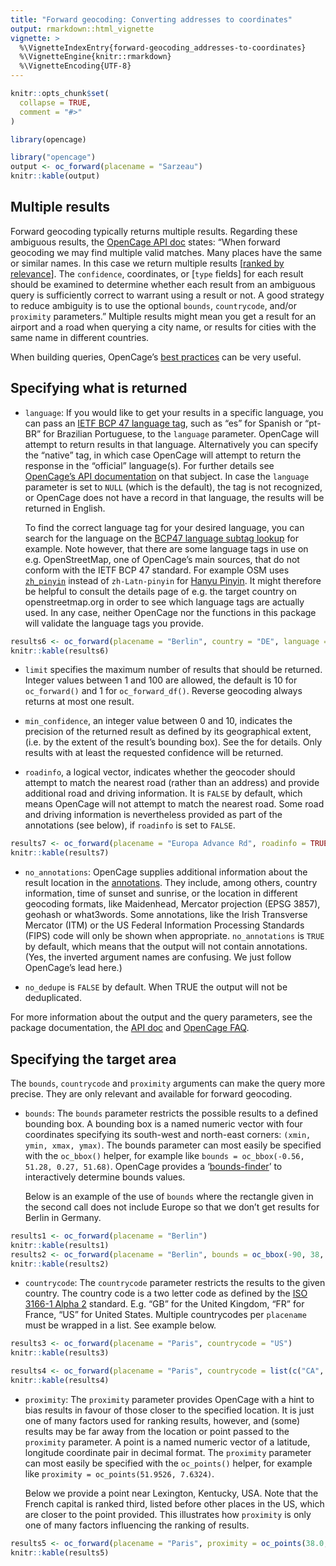```yaml
---
title: "Forward geocoding: Converting addresses to coordinates"
output: rmarkdown::html_vignette
vignette: >
  %\VignetteIndexEntry{forward-geocoding_addresses-to-coordinates}
  %\VignetteEngine{knitr::rmarkdown}
  %\VignetteEncoding{UTF-8}
---
```


```r
knitr::opts_chunk$set(
  collapse = TRUE,
  comment = "#>"
)
```

```r
library(opencage)
```

```r
library("opencage")
output <- oc_forward(placename = "Sarzeau")
knitr::kable(output)
```

## Multiple results

Forward geocoding typically returns multiple results. Regarding these ambiguous results, the [OpenCage API doc](https://opencagedata.com/api#ambiguous-results) states: "When forward geocoding we may find multiple valid matches. Many places have the same or similar names. In this case we return multiple results [[ranked by relevance](https://opencagedata.com/api#ranking)]. The `confidence`, coordinates, or [`type` fields] for each result should be examined to determine whether each result from an ambiguous query is sufficiently correct to warrant using a result or not. A good strategy to reduce ambiguity is to use the optional `bounds`, `countrycode`, and/or `proximity` parameters." Multiple results might mean you get a result for an airport and a road when querying a city name, or results for cities with the same name in different countries. 

When building queries, OpenCage's [best practices](https://opencagedata.com/api#bestpractices) can be very useful.

## Specifying what is returned

* `language`: If you would like to get your results in a specific language, you can pass an [IETF BCP 47 language tag](https://en.wikipedia.org/wiki/IETF_language_tag), such as "es" for Spanish or "pt-BR" for Brazilian Portuguese, to the `language` parameter. OpenCage will attempt to return results in that language. Alternatively you can specify the "native" tag, in which case OpenCage will attempt to return the response in the "official" language(s). For further details see [OpenCage's API documentation](https://opencagedata.com/api#language) on that subject. In case the `language` parameter is set to `NULL` (which is the default), the tag is not recognized, or OpenCage does not have a record in that language, the results will be returned in English. 

  To find the correct language tag for your desired language, you can search for the language on the [BCP47 language subtag lookup](https://r12a.github.io/app-subtags/) for example. Note however, that there are some language tags in use on e.g. OpenStreetMap, one of OpenCage's main sources, that do not conform with the IETF BCP 47 standard. For example OSM uses [`zh_pinyin`](https://wiki.openstreetmap.org/w/index.php?title=Multilingual_names#China) instead of `zh-Latn-pinyin` for [Hanyu Pinyin](https://en.wikipedia.org/wiki/Pinyin). It might therefore be helpful to consult the details page of e.g. the target country on openstreetmap.org in order to see which language tags are actually used. In any case, neither OpenCage nor the functions in this package will validate the language tags you provide.

```r
results6 <- oc_forward(placename = "Berlin", country = "DE", language = "de")
knitr::kable(results6)

```

* `limit` specifies the maximum number of results that should be returned. Integer values between 1 and 100 are allowed, the default is 10 for `oc_forward()` and 1 for `oc_forward_df()`. Reverse geocoding always returns at most one result. 

* `min_confidence`, an integer value between 0 and 10, indicates the precision of the returned result as defined by its geographical extent, (i.e. by the extent of the result's bounding box). See the \href{API documentation}{https://opencagedata.com/api#confidence} for details. Only results with at least the requested confidence will be returned.

* `roadinfo`, a logical vector, indicates whether the geocoder should attempt to match the nearest road (rather than an address) and provide additional road and driving information. It is `FALSE` by default, which means OpenCage will not attempt to match the nearest road. Some road and driving information is nevertheless provided as part of the annotations (see below), if `roadinfo` is set to `FALSE`. 

```r
results7 <- oc_forward(placename = "Europa Advance Rd", roadinfo = TRUE)
knitr::kable(results7)

```

* `no_annotations`: OpenCage supplies additional information about the result location in the [annotations](https://opencagedata.com/api#annotations). They include, among others, country information, time of sunset and sunrise, or the location in different geocoding formats, like Maidenhead, Mercator projection (EPSG 3857), geohash or what3words. Some annotations, like the Irish Transverse Mercator (ITM) or the US Federal Information Processing Standards (FIPS) code will only be shown when appropriate. `no_annotations` is `TRUE` by default, which means that the output will not contain annotations. (Yes, the inverted argument names are confusing. We just follow OpenCage's lead here.)

* `no_dedupe` is `FALSE` by default. When TRUE the output will not be deduplicated.

For more information about the output and the query parameters, see the package documentation, the [API doc](https://opencagedata.com/api) and [OpenCage FAQ](https://opencagedata.com/faq).

## Specifying the target area

The `bounds`, `countrycode` and `proximity` arguments can make the query more precise. They are only relevant and available for forward geocoding. 

* `bounds`: The `bounds` parameter restricts the possible results to a defined bounding box. A bounding box is a named numeric vector with four coordinates specifying its south-west and north-east corners: `(xmin, ymin, xmax, ymax)`. The bounds parameter can most easily be specified with the `oc_bbox()` helper, for example like `bounds = oc_bbox(-0.56, 51.28, 0.27, 51.68)`. OpenCage provides a '[bounds-finder](https://opencagedata.com/bounds-finder)' to interactively determine bounds values.

  Below is an example of the use of `bounds` where the rectangle given in the second call does not include Europe so that we don't get results for Berlin in Germany.

```r
results1 <- oc_forward(placename = "Berlin")
knitr::kable(results1)
results2 <- oc_forward(placename = "Berlin", bounds = oc_bbox(-90, 38, 0, 45))
knitr::kable(results2)
```

* `countrycode`: The `countrycode` parameter restricts the results to the given country. The country code is a two letter code as defined by the [ISO 3166-1 Alpha 2](https://www.iso.org/obp/ui/#search/code) standard. E.g. "GB" for the United Kingdom, "FR" for France, "US" for United States. Multiple countrycodes per `placename` must be wrapped in a list. See example below.

```r
results3 <- oc_forward(placename = "Paris", countrycode = "US")
knitr::kable(results3)

results4 <- oc_forward(placename = "Paris", countrycode = list(c("CA", "US")))
knitr::kable(results4)

```

* `proximity`: The `proximity` parameter provides OpenCage with a hint to bias results in favour of those closer to the specified location. It is just one of many factors used for ranking results, however, and (some) results may be far away from the location or point passed to the `proximity` parameter. A point is a named numeric vector of a latitude, longitude coordinate pair in decimal format. The `proximity` parameter can most easily be specified with the `oc_points()` helper, for example like `proximity = oc_points(51.9526, 7.6324)`.

  Below we provide a point near Lexington, Kentucky, USA. Note that the French capital is ranked third, listed before other places in the US, which are closer to the point provided. This illustrates how `proximity` is only one of many factors influencing the ranking of results.

```r
results5 <- oc_forward(placename = "Paris", proximity = oc_points(38.0, -84.6))
knitr::kable(results5)

```

